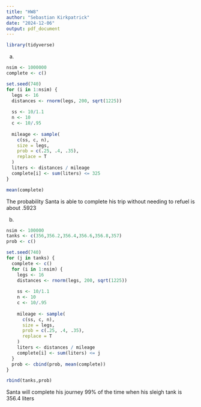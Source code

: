 ```yaml
---
title: "HW8"
author: "Sebastian Kirkpatrick"
date: "2024-12-06"
output: pdf_document
---
```


```r
library(tidyverse)
```

a)

```r
nsim <- 1000000
complete <- c()

set.seed(740)
for (i in 1:nsim) {
  legs <- 16
  distances <- rnorm(legs, 200, sqrt(1225))
  
  ss <- 10/1.1
  n <- 10
  c <- 10/.95
  
  mileage <- sample(
    c(ss, c, n),
    size = legs,
    prob = c(.25, .4, .35),
    replace = T
  )
  liters <- distances / mileage
  complete[i] <- sum(liters) <= 325
}

mean(complete)
```
The probability Santa is able to complete his trip without needing to refuel is about .5923

b)

```r
nsim <- 100000
tanks <- c(356,356.2,356.4,356.6,356.8,357)
prob <- c()

set.seed(740)
for (j in tanks) {
  complete <- c()
  for (i in 1:nsim) {
    legs <- 16
    distances <- rnorm(legs, 200, sqrt(1225))
    
    ss <- 10/1.1
    n <- 10
    c <- 10/.95
    
    mileage <- sample(
      c(ss, c, n),
      size = legs,
      prob = c(.25, .4, .35),
      replace = T
    )
    liters <- distances / mileage
    complete[i] <- sum(liters) <= j
  }
  prob <- cbind(prob, mean(complete))
}

rbind(tanks,prob)
```
Santa will complete his journey 99% of the time when his sleigh tank is 356.4 liters
